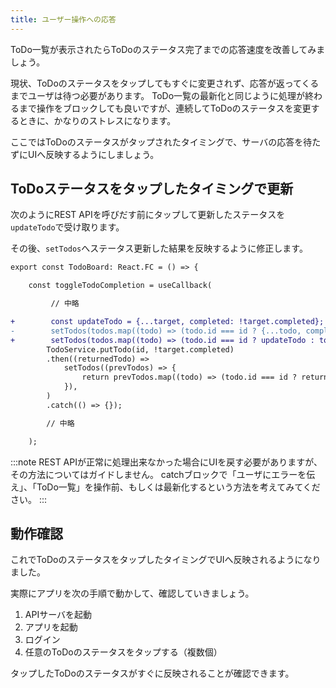 ```yaml
---
title: ユーザー操作への応答
---
```


ToDo一覧が表示されたらToDoのステータス完了までの応答速度を改善してみましょう。

現状、ToDoのステータスをタップしてもすぐに変更されず、応答が返ってくるまでユーザは待つ必要があります。
ToDo一覧の最新化と同じように処理が終わるまで操作をブロックしても良いですが、連続してToDoのステータスを変更するときに、かなりのストレスになります。

ここではToDoのステータスがタップされたタイミングで、サーバの応答を待たずにUIへ反映するようにしましょう。

## ToDoステータスをタップしたタイミングで更新

次のようにREST APIを呼びだす前にタップして更新したステータスを`updateTodo`で受け取ります。

その後、`setTodos`へステータス更新した結果を反映するように修正します。

```diff typescript title="screens/todo/TodoBoard.tsx"
export const TodoBoard: React.FC = () => {

    const toggleTodoCompletion = useCallback(

         // 中略

+        const updateTodo = {...target, completed: !target.completed};
-        setTodos(todos.map((todo) => (todo.id === id ? {...todo, completed: !target.completed} : todo)));
+        setTodos(todos.map((todo) => (todo.id === id ? updateTodo : todo)));
        TodoService.putTodo(id, !target.completed)
        .then((returnedTodo) =>
            setTodos((prevTodos) => {
                return prevTodos.map((todo) => (todo.id === id ? returnedTodo : todo));
            }),
        )
        .catch(() => {});

        // 中略

    );
```

:::note
REST APIが正常に処理出来なかった場合にUIを戻す必要がありますが、その方法についてはガイドしません。
catchブロックで「ユーザにエラーを伝え」、「ToDo一覧」を操作前、もしくは最新化するという方法を考えてみてください。
:::

## 動作確認

これでToDoのステータスをタップしたタイミングでUIへ反映されるようになりました。

実際にアプリを次の手順で動かして、確認していきましょう。

1. APIサーバを起動
2. アプリを起動
3. ログイン
4. 任意のToDoのステータスをタップする（複数個）

タップしたToDoのステータスがすぐに反映されることが確認できます。
